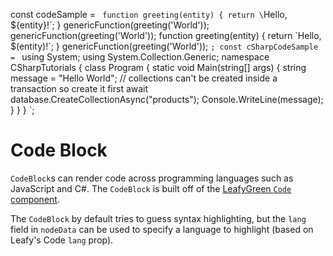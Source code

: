 const codeSample = `
function greeting(entity) {
  return \`Hello, \${entity}!\`;
}
genericFunction(greeting('World'));
genericFunction(greeting('World'));
function greeting(entity) {
    return \`Hello, \$(entity)!\`;
}
genericFunction(greeting('World'));
`;
const cSharpCodeSample = `
using System;
using System.Collection.Generic;
namespace CSharpTutorials
{
    class Program
    {
        static void Main(string[] args)
        {
            string message = "Hello World";
            // collections can't be created inside a transaction so create it first await
            database.CreateCollectionAsync("products");
            Console.WriteLine(message);
        }
    }
}
`;

<Meta title="CodeBlock" />

# Code Block

`CodeBlock`s can render code across programming languages such as JavaScript and C#.
The `CodeBlock` is built off of the [LeafyGreen `Code` component](https://github.com/mongodb/leafygreen-ui/tree/master/packages/code).

<Preview>
    <Story name="code block javascript">
        <CodeBlock nodeData={{ value: codeSample }} />
    </Story>
</Preview>

The `CodeBlock` by default tries to guess syntax highlighting, but the `lang` field
in `nodeData` can be used to specify a language to highlight (based on Leafy's Code `lang` prop).

<Preview>
    <Story name="code block c#">
        <CodeBlock nodeData={{ value: cSharpCodeSample, lang: 'csp' }} />
    </Story>
</Preview>

